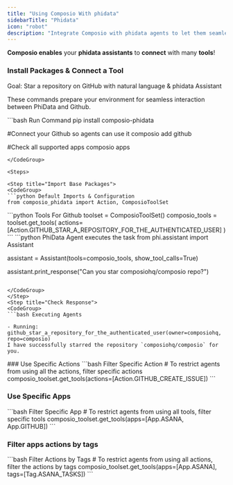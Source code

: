 ```yaml
---
title: "Using Composio With phidata"
sidebarTitle: "Phidata"
icon: "robot"
description: "Integrate Composio with phidata agents to let them seamlessly interact with external apps"
---
```


**Composio enables** your **phidata assistants** to **connect** with many **tools**!

### Install Packages & Connect a Tool

<Tip>
  Goal: Star a repository on GitHub with natural language & phidata Assistant
</Tip>

These commands prepare your environment for seamless interaction between PhiData and Github.

<CodeGroup>
  ```bash Run Command 
pip install composio-phidata

#Connect your Github so agents can use it
composio add github

#Check all supported apps
composio apps
  ```
</CodeGroup>

<Steps>

<Step title="Import Base Packages">
<CodeGroup>
  ```python Default Imports & Configuration
from composio_phidata import Action, ComposioToolSet
  ```
</CodeGroup>
</Step>
<Step title="Fetch all Github PhiData Tools via Composio">
<CodeGroup>
  ```python Tools For Github
toolset = ComposioToolSet()
composio_tools = toolset.get_tools(
    actions=[Action.GITHUB_STAR_A_REPOSITORY_FOR_THE_AUTHENTICATED_USER]
)
  ```
</CodeGroup>
</Step>
<Step title="Setup the Assistant and Execute the Task">
<CodeGroup>
  ```python PhiData Agent executes the task
from phi.assistant import Assistant

assistant = Assistant(tools=composio_tools, show_tool_calls=True)

assistant.print_response("Can you star composiohq/composio repo?")
  ```

</CodeGroup>
</Step>
<Step title="Check Response">
<CodeGroup>
  ```bash Executing Agents

- Running: github_star_a_repository_for_the_authenticated_user(owner=composiohq, repo=composio)
  I have successfully starred the repository `composiohq/composio` for you. 
  ```

</CodeGroup>

</Step>
</Steps>
### Use Specific Actions
<CodeGroup>
  ```bash Filter Specific Action
# To restrict agents from using all the actions, filter specific actions 
composio_toolset.get_tools(actions=[Action.GITHUB_CREATE_ISSUE])
  ```
</CodeGroup>

### Use Specific Apps

<CodeGroup>
  ```bash Filter Specific App 
# To restrict agents from using all tools, filter specific tools 
composio_toolset.get_tools(apps=[App.ASANA, App.GITHUB])
  ```
</CodeGroup>

### Filter apps actions by tags

<CodeGroup>
  ```bash Filter Actions by Tags 
# To restrict agents from using all actions, filter the actions by tags 
composio_toolset.get_tools(apps=[App.ASANA], tags=[Tag.ASANA_TASKS]) 
  ```
</CodeGroup>

